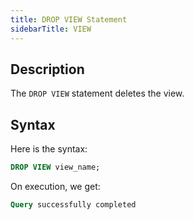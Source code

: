 ```yaml
---
title: DROP VIEW Statement
sidebarTitle: VIEW
---
```


## Description

The `DROP VIEW` statement deletes the view.

## Syntax

Here is the syntax:

```sql
DROP VIEW view_name;
```

On execution, we get:

```sql
Query successfully completed
```
